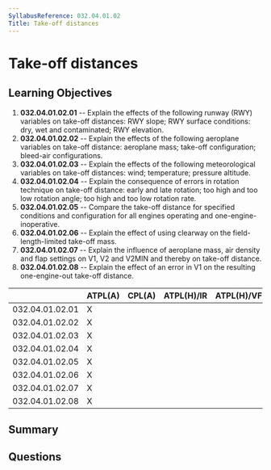 ```yaml
---
SyllabusReference: 032.04.01.02
Title: Take-off distances
---
```


# Take-off distances

## Learning Objectives

1. **032.04.01.02.01** -- Explain the effects of the following runway (RWY)
   variables on take-off distances: RWY slope; RWY surface conditions: dry, wet
   and contaminated; RWY elevation.
2. **032.04.01.02.02** -- Explain the effects of the following aeroplane variables
   on take-off distance: aeroplane mass; take-off configuration; bleed-air
   configurations.
3. **032.04.01.02.03** -- Explain the effects of the following meteorological
   variables on take-off distances: wind; temperature; pressure altitude.
4. **032.04.01.02.04** -- Explain the consequence of errors in rotation technique
   on take-off distance: early and late rotation; too high and too low rotation
   angle; too high and too low rotation rate.
5. **032.04.01.02.05** -- Compare the take-off distance for specified conditions
   and configuration for all engines operating and one-engine-inoperative.
6. **032.04.01.02.06** -- Explain the effect of using clearway on the
   field-length-limited take-off mass.
7. **032.04.01.02.07** -- Explain the influence of aeroplane mass, air density and
   flap settings on V1, V2 and V2MIN and thereby on take-off distance.
8. **032.04.01.02.08** -- Explain the effect of an error in V1 on the resulting
   one-engine-out take-off distance.

|                 | ATPL(A) | CPL(A) | ATPL(H)/IR | ATPL(H)/VFR | CPL(H) | IR  | CBIR(A) |
| --------------- | ------- | ------ | ---------- | ----------- | ------ | --- | ------- |
| 032.04.01.02.01 | X       |        |            |             |        |     |         |
| 032.04.01.02.02 | X       |        |            |             |        |     |         |
| 032.04.01.02.03 | X       |        |            |             |        |     |         |
| 032.04.01.02.04 | X       |        |            |             |        |     |         |
| 032.04.01.02.05 | X       |        |            |             |        |     |         |
| 032.04.01.02.06 | X       |        |            |             |        |     |         |
| 032.04.01.02.07 | X       |        |            |             |        |     |         |
| 032.04.01.02.08 | X       |        |            |             |        |     |         |

## Summary

## Questions
